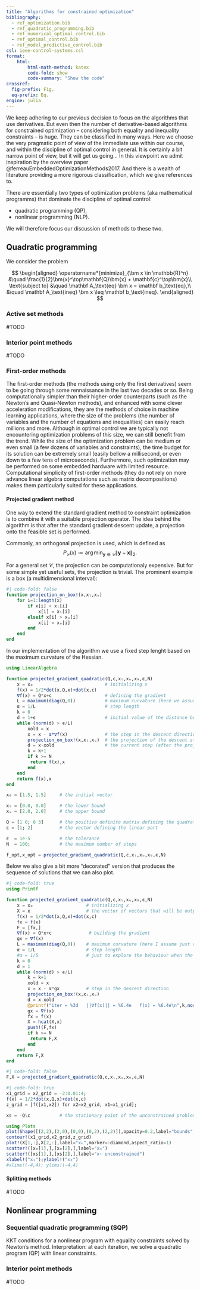 ```yaml
---
title: "Algorithms for constrained optimization"
bibliography: 
  - ref_optimization.bib
  - ref_quadratic_programming.bib
  - ref_numerical_optimal_control.bib
  - ref_optimal_control.bib
  - ref_model_predictive_control.bib
csl: ieee-control-systems.csl
format:
    html:
        html-math-method: katex
        code-fold: show
        code-summary: "Show the code"
crossref:
  fig-prefix: Fig. 
  eq-prefix: Eq.
engine: julia
---
```


We keep adhering to our previous decision to focus on the algorithms that use derivatives. But even then the number of derivative-based algorithms for constrained optimization – considering both equality and inequality constraints – is huge. They can be classified in many ways. Here we choose the very pragmatic point of view of the immediate use within our course, and within the discipline of optimal control in general. It is certainly a bit narrow point of view, but it will get us going... In this viewpoint we admit inspiration by the overview paper @ferreauEmbeddedOptimizationMethods2017. And there is a wealth of literature providing a more rigorous classification, which we give references to.

There are essentially two types of optimization problems (aka mathematical programms) that dominate the discipline of optimal control:

- quadratic programming (QP), 
- nonlinear programming (NLP).

We will therefore focus our discussion of methods to these two. 

## Quadratic programming

We consider the problem 

$$
\begin{aligned}
 \operatorname*{minimize}_{\bm x \in \mathbb{R}^n} &\quad \frac{1}{2}\bm{x}^\top\mathbf{Q}\bm{x} + \mathbf{c}^\top\bm{x}\\
 \text{subject to} &\quad \mathbf A_\text{eq} \bm x = \mathbf b_\text{eq},\\
 &\quad \mathbf A_\text{ineq} \bm x \leq \mathbf b_\text{ineq}. 
\end{aligned}
$$


### Active set methods

#TODO

### Interior point methods

#TODO

### First-order methods

The first-order methods (the methods using only the first derivatives) seem to be going through some rennaissance in the last two decades or so. Being computationally simpler than their higher-order counterparts (such as the Newton's and Quasi-Newton methods), and enhanced with some clever acceleration modifications, they are the methods of choice in machine learning applications, where the size of the problems (the number of variables and the number of equations and inequalities) can easily reach millions and more. Although in optimal control we are typically not encountering optimization problems of this size, we can still benefit from the trend. While the size of the optimization problem can be medium or even small (a few dozens of variables and constraints), the time budget for its solution can be extremely small (easily bellow a millisecond, or even down to a few tens of microseconds). Furthermore, such optimization may be performed on some embedded hardware with limited resource. Computational simplicity of first-order methods (they do not rely on more advance linear algebra computations such as matrix decompositions) makes them particularly suited for these applications. 

#### Projected gradient method

One way to extend the standard gradient method to constraint optimization is to combine it with a suitable projection operator. The idea behind the algorithm is that after the standard gradient descent update, a projection onto the feasible set is performed. 

Commonly, an orthogonal projection is used, which is defined as
$$
P_\mathcal{C}(x) \coloneqq \arg\min_{\bm y\in\mathcal{C}} \|\bm y - \bm x\|_2.
$$

For a general set $\mathcal C$, the projection can be computationaly expensive. But for some simple yet useful sets, the projection is trivial. The prominent example is a box (a multidimensional interval):
``` julia
#| code-fold: false
function projection_on_box!(x,xₗ,xᵤ)
    for i=1:length(x)
        if x[i] < xₗ[i]
            x[i] = xₗ[i]
        elseif x[i] > xᵤ[i]
            x[i] = xᵤ[i]
        end
    end
end
```

In our implementation of the algorithm we use a fixed step lenght based on the maximum curvature of the Hessian.
``` julia
using LinearAlgebra

function projected_gradient_quadratic(Q,c,xₗ,xᵤ,x₀,ϵ,N)
    x = x₀                           # initializing x
    f(x) = 1/2*dot(x,Q,x)+dot(x,c)
    ∇f(x) = Q*x+c                    # defining the gradient
    L = maximum(diag(Q,0))           # maximum curvature (here we assume just a diagonal Q, otherwise max(eigvals))
    α = 1/L                          # step length
    k = 0
    d = 1+ϵ                          # initial value of the distance between two solutions (epsilon plus whatever)
    while (norm(d) > ϵ/L)
        xold = x
        x = x - α*∇f(x)              # the step in the descent direction
        projection_on_box!(x,xₗ,xᵤ)  # the projection of the descent step on the box
        d = x-xold                   # the current step (after the projection)
        k = k+1
        if k >= N
         return f(x),x
        end
    end
    return f(x),x
end
```

``` julia
x₀ = [1.5, 1.5]     # the initial vector

xₗ = [0.0, 0.0]     # the lower bound
xᵤ = [2.0, 2.0]     # the upper bound

Q = [1 0; 0 3]      # the positive definite matrix defining the quadratic form
c = [1; 2]          # the vector defining the linear part

ϵ  = 1e-5           # the tolerance
N  = 100;           # the maximum number of steps 
```

``` julia
f_opt,x_opt = projected_gradient_quadratic(Q,c,xₗ,xᵤ,x₀,ϵ,N)
```

Below we also give a bit more "decorated" version that produces the sequence of solutions that we can also plot.
``` julia
#| code-fold: true
using Printf

function projected_gradient_quadratic(Q,c,xₗ,xᵤ,x₀,ϵ,N)
    x = x₀                    # initializing x
    X = x                     # the vector of vectors that will be output
    f(x) = 1/2*dot(x,Q,x)+dot(x,c)
    fx = f(x)
    F = [fx,]
    ∇f(x) = Q*x+c              # building the gradient
    gx = ∇f(x)
    L = maximum(diag(Q,0))    # maximum curvature (here I assume just diagonal Q, otherwise max(eigvals))
    α = 1/L                   # step length
    #α = 1/5                  # just to explore the behaviour when the step is longer or shorter than to the boundary
    k = 0
    d = 1
    while (norm(d) > ϵ/L)
        k = k+1
        xold = x
        x = x - α*gx          # step in the descent direction
        projection_on_box!(x,xₗ,xᵤ)
        d = x-xold
        @printf("iter = %3d   ||∇f(x)|| = %6.4e   f(x) = %6.4e\n",k,norm(gx),fx)
        gx = ∇f(x)
        fx = f(x)
        X = hcat(X,x)
        push!(F,fx)
        if k >= N
         return F,X
        end
    end
    return F,X
end
```

``` julia
#| code-fold: false
F,X = projected_gradient_quadratic(Q,c,xₗ,xᵤ,x₀,ϵ,N)
```

``` julia
#| code-fold: true
x1_grid = x2_grid = -2:0.01:4;
f(x) = 1/2*dot(x,Q,x)+dot(x,c)
z_grid = [f([x1,x2]) for x2=x2_grid, x1=x1_grid];

xs = -Q\c           # the stationary point of the unconstrained problem 

using Plots
plot(Shape([(2,2),(2,0),(0,0),(0,2),(2,2)]),opacity=0.2,label="bounds")
contour!(x1_grid,x2_grid,z_grid)
plot!(X[1,:],X[2,:],label="xₖ",marker=:diamond,aspect_ratio=1)
scatter!([x₀[1],],[x₀[2],],label="x₀")
scatter!([xs[1],],[xs[2],],label="x⋆ unconstrained")
xlabel!("x₁");ylabel!("x₂")
#xlims!(-4,4); ylims!(-4,4)
```

#### Splitting methods

#TODO

## Nonlinear programming

### Sequential quadratic programming (SQP)

KKT conditions for a nonlinear program with equality constraints solved by Newton's method. Interpretation: at each iteration, we solve a quadratic program (QP) with linear constraints.

### Interior point methods

#TODO





